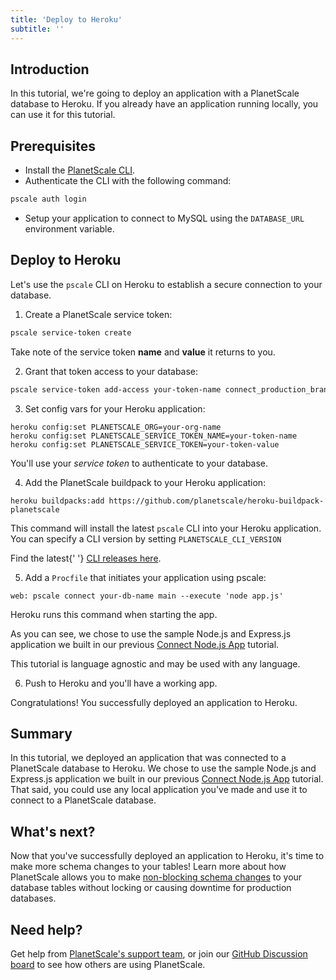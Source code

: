 ```yaml
---
title: 'Deploy to Heroku'
subtitle: ''
---
```


## Introduction

In this tutorial, we're going to deploy an application with a PlanetScale database to Heroku. If you already have an application running locally, you can use it for this tutorial.

## Prerequisites

- Install the [PlanetScale CLI](https://github.com/planetscale/cli).
- Authenticate the CLI with the following command:

```zsh
pscale auth login
```

- Setup your application to connect to MySQL using the `DATABASE_URL` environment variable.

## Deploy to Heroku

Let's use the `pscale` CLI on Heroku to establish a secure connection to your database.

1. Create a PlanetScale service token:

```zsh
pscale service-token create
```

Take note of the service token **name** and **value** it returns to you.

2. Grant that token access to your database:

```zsh
pscale service-token add-access your-token-name connect_production_branch --database your-db-name
```

3. Set config vars for your Heroku application:

```
heroku config:set PLANETSCALE_ORG=your-org-name
heroku config:set PLANETSCALE_SERVICE_TOKEN_NAME=your-token-name
heroku config:set PLANETSCALE_SERVICE_TOKEN=your-token-value
```

<InfoBlock type="note">
  You'll use your <em>service token</em> to authenticate to your database.
</InfoBlock>

4. Add the PlanetScale buildpack to your Heroku application:

```
heroku buildpacks:add https://github.com/planetscale/heroku-buildpack-planetscale
```

This command will install the latest `pscale` CLI into your Heroku application. You can specify a CLI version by setting `PLANETSCALE_CLI_VERSION`

<InfoBlock type="tip">
  Find the latest{' '}
  <a href="https://github.com/planetscale/cli/releases">CLI releases here</a>.
</InfoBlock>

5. Add a `Procfile` that initiates your application using pscale:

```
web: pscale connect your-db-name main --execute 'node app.js'
```

<InfoBlock type="tip">
  Heroku runs this command when starting the app.
</InfoBlock>

As you can see, we chose to use the sample Node.js and Express.js application we built in our previous [Connect Node.js App](connect-nodejs-app) tutorial.

<InfoBlock type="note">
  This tutorial is language agnostic and may be used with any language.
</InfoBlock>

6. Push to Heroku and you'll have a working app.

Congratulations! You successfully deployed an application to Heroku.

## Summary

In this tutorial, we deployed an application that was connected to a PlanetScale database to Heroku. We chose to use the sample Node.js and Express.js application we built in our previous [Connect Node.js App](connect-nodejs-app) tutorial. That said, you could use any local application you've made and use it to connect to a PlanetScale database.

## What's next?

Now that you've successfully deployed an application to Heroku, it's time to make more schema changes to your tables! Learn more about how PlanetScale allows you to make [non-blocking schema changes](/concepts/nonblocking-schema-changes) to your database tables without locking or causing downtime for production databases.

## Need help?

Get help from [PlanetScale's support team](https://www.planetscale.com/support), or join our [GitHub Discussion board](https://github.com/planetscale/beta/discussions) to see how others are using PlanetScale.
